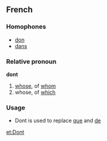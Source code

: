 ==French==
===Homophones===
*[[don]]
*[[dans]]
===Relative pronoun===
'''dont'''

#[[whose]], of [[whom]]
#whose, of [[which]]

===Usage===
*Dont is used to replace [[que]] and [[de]]
[[et:Dont]]